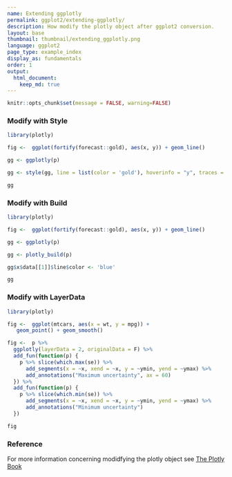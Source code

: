 ```yaml
---
name: Extending ggplotly
permalink: ggplot2/extending-ggplotly/
description: How modify the plotly object after ggplot2 conversion.
layout: base
thumbnail: thumbnail/extending_ggplotly.png
language: ggplot2
page_type: example_index
display_as: fundamentals
order: 1
output:
  html_document:
    keep_md: true
---
```


```r
knitr::opts_chunk$set(message = FALSE, warning=FALSE)
```
### Modify with Style

```r
library(plotly)

fig <-  ggplot(fortify(forecast::gold), aes(x, y)) + geom_line()

gg <- ggplotly(p)

gg <- style(gg, line = list(color = 'gold'), hoverinfo = "y", traces = 1)

gg
```

### Modify with Build

```r
library(plotly)

fig <-  ggplot(fortify(forecast::gold), aes(x, y)) + geom_line()

gg <- ggplotly(p)

gg <- plotly_build(p)

gg$x$data[[1]]$line$color <- 'blue'

gg
```

### Modify with LayerData

```r
library(plotly)

fig <-  ggplot(mtcars, aes(x = wt, y = mpg)) +
   geom_point() + geom_smooth()

fig <-  p %>%
  ggplotly(layerData = 2, originalData = F) %>%
  add_fun(function(p) {
    p %>% slice(which.max(se)) %>%
      add_segments(x = ~x, xend = ~x, y = ~ymin, yend = ~ymax) %>%
      add_annotations("Maximum uncertainty", ax = 60)
  }) %>%
  add_fun(function(p) {
    p %>% slice(which.min(se)) %>%
      add_segments(x = ~x, xend = ~x, y = ~ymin, yend = ~ymax) %>%
      add_annotations("Minimum uncertainty")
  })

fig
```

### Reference
For more information concerning modidfying the plotly object see [The Plotly Book](https://plotly-book.cpsievert.me/extending-ggplotly.html)
